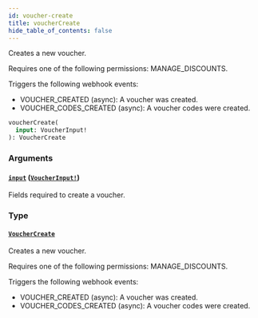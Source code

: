 ```yaml
---
id: voucher-create
title: voucherCreate
hide_table_of_contents: false
---
```


Creates a new voucher.

Requires one of the following permissions: MANAGE_DISCOUNTS.

Triggers the following webhook events:

- VOUCHER_CREATED (async): A voucher was created.
- VOUCHER_CODES_CREATED (async): A voucher codes were created.

```graphql
voucherCreate(
  input: VoucherInput!
): VoucherCreate
```

### Arguments

#### [`input`](#) ([`VoucherInput!`](../../../developer/api-reference/inputs/voucher-input))

Fields required to create a voucher.

### Type

#### [`VoucherCreate`](../../../developer/api-reference/objects/voucher-create)

Creates a new voucher.

Requires one of the following permissions: MANAGE_DISCOUNTS.

Triggers the following webhook events:

- VOUCHER_CREATED (async): A voucher was created.
- VOUCHER_CODES_CREATED (async): A voucher codes were created.

